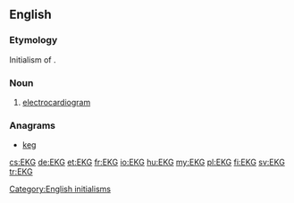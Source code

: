 ==English==

===Etymology===
Initialism of {{etyl|de|en}} {{m|de|Elektrokardiogramm|'''E'''lektro'''k'''ardio'''g'''ramm}}.

===Noun===
{{head|en|noun}}

# {{label|en|cardiology}} [[electrocardiogram]]

===Anagrams===
* [[keg#English|keg]]

[[Category:English initialisms]]

[[cs:EKG]]
[[de:EKG]]
[[et:EKG]]
[[fr:EKG]]
[[io:EKG]]
[[hu:EKG]]
[[my:EKG]]
[[pl:EKG]]
[[fi:EKG]]
[[sv:EKG]]
[[tr:EKG]]